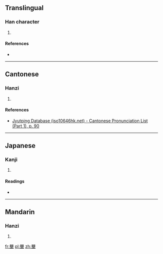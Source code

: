 ==Translingual==

===Han character===
{{Han char|rn=32|rad=土|as=20|sn=23|four=6610<sub>4</sub>|canj=田田田田土 (WWWWG)|ids=⿱[[𤳳]][[土]]}}

# {{defn|Han|sort=土20}}

====References====
* {{Han ref|kx=0242.320|dkj=05629|dj=0482.300|hdz=10502.190|uh=58E8|ud=22760|bh=F7D2|bd=63442}}

----

==Cantonese==

===Hanzi===
{{yue-hanzi|jyut=[[leoi4]]|y=leui4}}

# {{defn|lang=yue|sort=土20}}

====References====
* [http://www.iso10646hk.net/jp/document/download.jsp Jyutping Database (iso10646hk.net) - Cantonese Pronunciation List (Part 1), p. 90]

----

==Japanese==

===Kanji===
{{ja-kanji|grade=|rs=土20}}

# {{defn|lang=ja|sort=土20}}

====Readings====
* {{ja-readings|on=[[らい]] (rai)|kun=}}

----

==Mandarin==

===Hanzi===
{{cmn-hanzi|pin=[[léi]] ([[lei2]])|wg=lei<sup>2</sup>}}

# {{defn|lang=cmn|sort=土20}}

[[fr:壨]]
[[pl:壨]]
[[zh:壨]]